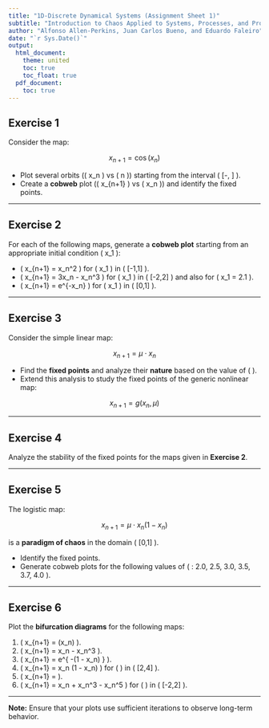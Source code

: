 ---
title: "1D-Discrete Dynamical Systems (Assignment Sheet 1)"
subtitle: "Introduction to Chaos Applied to Systems, Processes, and Products (ETSIDI, UPM)"
author: "Alfonso Allen-Perkins, Juan Carlos Bueno, and Eduardo Faleiro"
date: "`r Sys.Date()`"
output: 
  html_document:
    theme: united
    toc: true
    toc_float: true
  pdf_document:
    toc: true
---
## Exercise 1

Consider the map:

$$ x_{n+1} = \cos(x_n) $$

- Plot several orbits (\( x_n \) vs \( n \)) starting from the interval \( [-\pi, \pi] \).
- Create a **cobweb** plot (\( x_{n+1} \) vs \( x_n \)) and identify the fixed points.

---

## Exercise 2

For each of the following maps, generate a **cobweb plot** starting from an appropriate initial condition \( x_1 \):

- \( x_{n+1} = x_n^2 \) for \( x_1 \) in \( [-1,1] \).
- \( x_{n+1} = 3x_n - x_n^3 \) for \( x_1 \) in \( [-2,2] \) and also for \( x_1 = 2.1 \).
- \( x_{n+1} = e^{-x_n} \) for \( x_1 \) in \( [0,1] \).

---

## Exercise 3

Consider the simple linear map:

$$ x_{n+1} = \mu \cdot x_n $$

- Find the **fixed points** and analyze their **nature** based on the value of \( \mu \).
-  Extend this analysis to study the fixed points of the generic nonlinear map:

  $$ x_{n+1} = g(x_n, \mu) $$

---

## Exercise 4

Analyze the stability of the fixed points for the maps given in **Exercise 2**.

---

## Exercise 5

The logistic map:

$$ x_{n+1} = \mu \cdot x_n (1 - x_n) $$

is a **paradigm of chaos** in the domain \( [0,1] \).

- Identify the fixed points.
- Generate cobweb plots for the following values of \( \mu : 2.0, 2.5, 3.0, 3.5, 3.7, 4.0 \).

---

## Exercise 6

Plot the **bifurcation diagrams** for the following maps:

1. \( x_{n+1} = \mu \sin(x_n) \).
2. \( x_{n+1} = \mu x_n - x_n^3 \).
3. \( x_{n+1} = e^{ -\mu (1 - x_n) } \).
4. \( x_{n+1} = \mu \cdot x_n (1 - x_n) \) for \( \mu \) in \( [2,4] \).
5. \( x_{n+1} = \mu \frac{x_n^2}{1 + x_n^2} \).
6. \( x_{n+1} = \mu \cdot x_n + x_n^3 - x_n^5 \) for \( \mu \) in \( [-2,2] \).

---

::: {.info}
**Note:** Ensure that your plots use sufficient iterations to observe long-term behavior.
:::